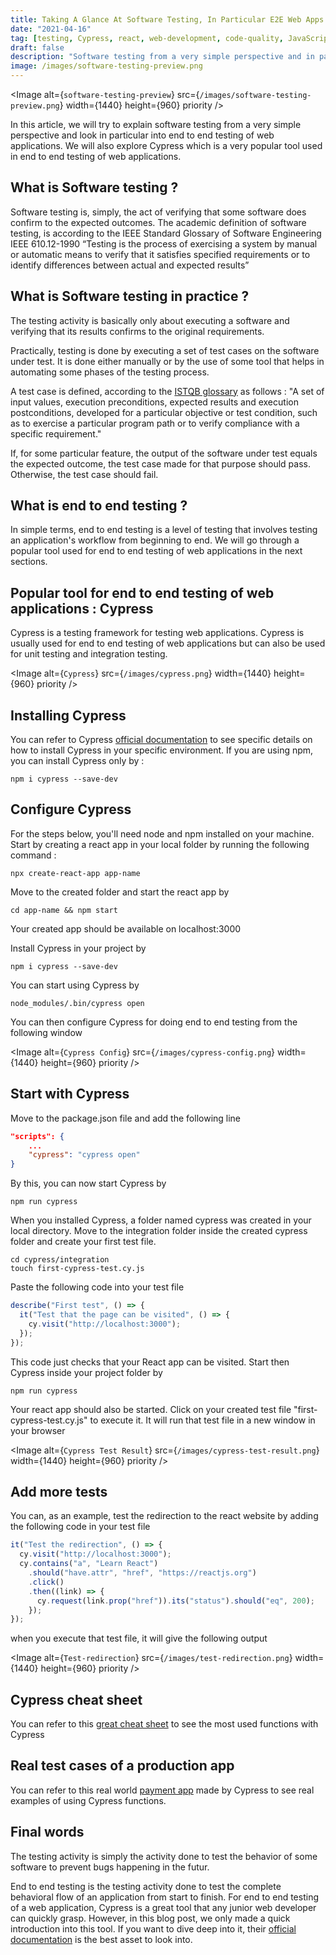 ```yaml
---
title: Taking A Glance At Software Testing, In Particular E2E Web Apps Testing
date: "2021-04-16"
tag: [testing, Cypress, react, web-development, code-quality, JavaScript]
draft: false
description: "Software testing from a very simple perspective and in particular, end to end testing for web applications"
image: /images/software-testing-preview.png
---
```


<Image
  alt={`software-testing-preview`}
  src={`/images/software-testing-preview.png`}
  width={1440}
  height={960}
  priority
/>

In this article, we will try to explain software testing from a very simple perspective and look in particular into end to end testing of web applications. We will also explore Cypress which is a very popular tool used in end to end testing of web applications.

## What is Software testing ?

Software testing is, simply, the act of verifying that some software does confirm to the expected outcomes.
The academic definition of software testing, is according to the IEEE Standard Glossary of Software Engineering IEEE 610.12-1990 “Testing is the process of exercising a system by manual or automatic means to verify that it satisfies specified requirements or to identify differences between actual and expected results”

## What is Software testing in practice ?

The testing activity is basically only about executing a software and verifying that its results confirms to the original requirements.

Practically, testing is done by executing a set of test cases on the software under test. It is done either manually or by the use of some tool that helps in automating some phases of the testing process.

A test case is defined, according to the [ISTQB glossary](https://glossary.istqb.org/en/term/test-case-3) as follows : "A set of input values, execution preconditions, expected results and execution postconditions, developed for a particular objective or test condition, such as to exercise a particular program path or to verify compliance with a specific requirement."

If, for some particular feature, the output of the software under test equals the expected outcome, the test case made for that purpose should pass. Otherwise, the test case should fail.

## What is end to end testing ?

In simple terms, end to end testing is a level of testing that involves testing an application's workflow from beginning to end. We will go through a popular tool used for end to end testing of web applications in the next sections.

## Popular tool for end to end testing of web applications : Cypress

Cypress is a testing framework for testing web applications. Cypress is usually used for end to end testing of web applications but can also be used for unit testing and integration testing.

<Image
  alt={`Cypress`}
  src={`/images/cypress.png`}
  width={1440}
  height={960}
  priority
/>

## Installing Cypress

You can refer to Cypress [official documentation](https://docs.cypress.io/guides/getting-started/installing-cypress#Installing) to see specific details on how to install Cypress in your specific environment.
If you are using npm, you can install Cypress only by :

```text
npm i cypress --save-dev
```

## Configure Cypress

For the steps below, you'll need node and npm installed on your machine. Start by creating a react app in your local folder by running the following command :

```text
npx create-react-app app-name
```

Move to the created folder and start the react app by

```text
cd app-name && npm start
```

Your created app should be available on localhost:3000

Install Cypress in your project by

```text
npm i cypress --save-dev
```

You can start using Cypress by

```text
node_modules/.bin/cypress open
```

You can then configure Cypress for doing end to end testing from the following window

<Image
  alt={`Cypress Config`}
  src={`/images/cypress-config.png`}
  width={1440}
  height={960}
  priority
/>

## Start with Cypress

Move to the package.json file and add the following line

```json
"scripts": {
    ...
    "cypress": "cypress open"
}
```

By this, you can now start Cypress by

```text
npm run cypress
```

When you installed Cypress, a folder named cypress was created in your local directory.
Move to the integration folder inside the created cypress folder and create your first test file.

```text
cd cypress/integration
touch first-cypress-test.cy.js
```

Paste the following code into your test file

```javascript
describe("First test", () => {
  it("Test that the page can be visited", () => {
    cy.visit("http://localhost:3000");
  });
});
```

This code just checks that your React app can be visited. Start then Cypress inside your project folder by

```text
npm run cypress
```

Your react app should also be started. Click on your created test file "first-cypress-test.cy.js" to execute it. It will run that test file in a new window in your browser

<Image
  alt={`Cypress Test Result`}
  src={`/images/cypress-test-result.png`}
  width={1440}
  height={960}
  priority
/>

## Add more tests

You can, as an example, test the redirection to the react website by adding the following code in your test file

```javascript
it("Test the redirection", () => {
  cy.visit("http://localhost:3000");
  cy.contains("a", "Learn React")
    .should("have.attr", "href", "https://reactjs.org")
    .click()
    .then((link) => {
      cy.request(link.prop("href")).its("status").should("eq", 200);
    });
});
```

when you execute that test file, it will give the following output

<Image
  alt={`Test-redirection`}
  src={`/images/test-redirection.png`}
  width={1440}
  height={960}
  priority
/>

## Cypress cheat sheet

You can refer to this [great cheat sheet](https://cheatography.com/aiqbal/cheat-sheets/cypress-io/) to see the most used functions with Cypress

## Real test cases of a production app

You can refer to this real world [payment app](https://github.com/cypress-io/cypress-realworld-app/tree/develop/cypress/tests) made by Cypress to see real examples of using Cypress functions.

## Final words

The testing activity is simply the activity done to test the behavior of some software to prevent bugs happening in the futur.

End to end testing is the testing activity done to test the complete behavioral flow of an application from start to finish. For end to end testing of a web application, Cypress is a great tool that any junior web developer can quickly grasp.
However, in this blog post, we only made a quick introduction into this tool. If you want to dive deep into it, their [official documentation](https://docs.cypress.io/) is the best asset to look into.
